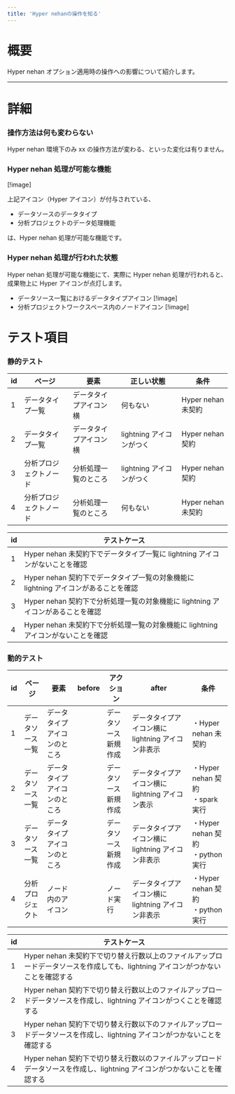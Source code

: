 ```yaml
---
title: 'Hyper nehanの操作を知る'
---
```


# 概要

Hyper nehan オプション適用時の操作への影響について紹介します。

---

# 詳細

### 操作方法は何も変わらない

Hyper nehan 環境下のみ xx の操作方法が変わる、といった変化は有りません。

### Hyper nehan 処理が可能な機能

[!image]

上記アイコン（Hyper アイコン）が付与されている、

- データソースのデータタイプ
- 分析プロジェクトのデータ処理機能

は、Hyper nehan 処理が可能な機能です。

### Hyper nehan 処理が行われた状態

Hyper nehan 処理が可能な機能にて、実際に Hyper nehan 処理が行われると、成果物上に Hyper アイコンが点灯します。

- データソース一覧におけるデータタイプアイコン
  [!image]
- 分析プロジェクトワークスペース内のノードアイコン
  [!image]

<InternalSection>

# テスト項目

### 静的テスト

| id  | ページ                 | 要素                   | 正しい状態               | 条件               |
| --- | ---------------------- | ---------------------- | ------------------------ | ------------------ |
| 1   | データタイプ一覧       | データタイプアイコン横 | 何もない                 | Hyper nehan 未契約 |
| 2   | データタイプ一覧       | データタイプアイコン横 | lightning アイコンがつく | Hyper nehan 契約   |
| 3   | 分析プロジェクトノード | 分析処理一覧のところ   | lightning アイコンがつく | Hyper nehan 契約   |
| 4   | 分析プロジェクトノード | 分析処理一覧のところ   | 何もない                 | Hyper nehan 未契約 |

| id  | テストケース                                                                        |
| --- | ----------------------------------------------------------------------------------- |
| 1   | Hyper nehan 未契約下でデータタイプ一覧に lightning アイコンがないことを確認         |
| 2   | Hyper nehan 契約下でデータタイプ一覧の対象機能に lightning アイコンがあることを確認 |
| 3   | Hyper nehan 契約下で分析処理一覧の対象機能に lightning アイコンがあることを確認     |
| 4   | Hyper nehan 未契約下で分析処理一覧の対象機能に lightning アイコンがないことを確認   |

### 動的テスト

| id  | ページ           | 要素                         | before | アクション           | after                                             | 条件                                  |
| --- | ---------------- | ---------------------------- | ------ | -------------------- | ------------------------------------------------- | ------------------------------------- |
| 1   | データソース一覧 | データタイプアイコンのところ |        | データソース新規作成 | データタイプアイコン横に lightning アイコン非表示 | ・Hyper nehan 未契約                  |
| 2   | データソース一覧 | データタイプアイコンのところ |        | データソース新規作成 | データタイプアイコン横に lightning アイコン表示   | ・Hyper nehan 契約<br />・spark 実行  |
| 3   | データソース一覧 | データタイプアイコンのところ |        | データソース新規作成 | データタイプアイコン横に lightning アイコン非表示 | ・Hyper nehan 契約<br />・python 実行 |
| 4   | 分析プロジェクト | ノード内のアイコン           |        | ノード実行           | データタイプアイコン横に lightning アイコン非表示 | ・Hyper nehan 契約<br />・python 実行 |

| id  | テストケース                                                                                                                     |
| --- | -------------------------------------------------------------------------------------------------------------------------------- |
| 1   | Hyper nehan 未契約下で切り替え行数以上のファイルアップロードデータソースを作成しても、lightning アイコンがつかないことを確認する |
| 2   | Hyper nehan 契約下で切り替え行数以上のファイルアップロードデータソースを作成し、lightning アイコンがつくことを確認する           |
| 3   | Hyper nehan 契約下で切り替え行数以下のファイルアップロードデータソースを作成し、lightning アイコンがつかないことを確認する       |
| 4   | Hyper nehan 契約下で切り替え行数以のファイルアップロードデータソースを作成し、lightning アイコンがつかないことを確認する         |

</InternalSection>
